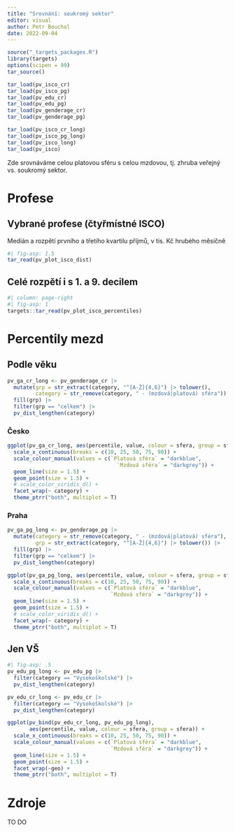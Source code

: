 ```yaml
---
title: "Srovnání: soukromý sektor"
editor: visual
author: Petr Bouchal
date: 2022-09-04
---
```


```r
source("_targets_packages.R")
library(targets)
options(scipen = 99)
tar_source()

tar_load(pv_isco_cr)
tar_load(pv_isco_pg)
tar_load(pv_edu_cr)
tar_load(pv_edu_pg)
tar_load(pv_genderage_cr)
tar_load(pv_genderage_pg)

tar_load(pv_isco_cr_long)
tar_load(pv_isco_pg_long)
tar_load(pv_isco_long)
tar_load(pv_isco)
```

Zde srovnáváme celou platovou sféru s celou mzdovou, tj.
zhruba veřejný vs. soukromý sektor.

# Profese

## Vybrané profese (čtyřmístné ISCO)

Medián a rozpětí prvního a třetího kvartilu příjmů, v tis.
Kč hrubého měsíčně

```r
#| fig-asp: 1.5
tar_read(pv_plot_isco_dist)
```

## Celé rozpětí i s 1. a 9. decilem

```r
#| column: page-right
#| fig-asp: 1
targets::tar_read(pv_plot_isco_percentiles)
```

# Percentily mezd

## Podle věku

```r
pv_ga_cr_long <- pv_genderage_cr |>
  mutate(grp = str_extract(category, "^[A-Ž]{4,6}") |> tolower(),
         category = str_remove(category, " - (mzdová|platová) sféra")) |>
  fill(grp) |>
  filter(grp == "celkem") |>
  pv_dist_lengthen(category)
```

### Česko

```r
ggplot(pv_ga_cr_long, aes(percentile, value, colour = sfera, group = sfera)) +
  scale_x_continuous(breaks = c(10, 25, 50, 75, 90)) +
  scale_colour_manual(values = c(`Platová sféra` = "darkblue",
                                   `Mzdová sféra` = "darkgrey")) +
  geom_line(size = 1.5) +
  geom_point(size = 1.5) +
  # scale_color_viridis_d() +
  facet_wrap(~ category) +
  theme_ptrr("both", multiplot = T)
```

### Praha

```r
pv_ga_pg_long <- pv_genderage_pg |>
  mutate(category = str_remove(category, " - (mzdová|platová) sféra"),
         grp = str_extract(category, "^[A-Ž]{4,6}") |> tolower()) |>
  fill(grp) |>
  filter(grp == "celkem") |>
  pv_dist_lengthen(category)

ggplot(pv_ga_pg_long, aes(percentile, value, colour = sfera, group = sfera)) +
  scale_x_continuous(breaks = c(10, 25, 50, 75, 90)) +
  scale_colour_manual(values = c(`Platová sféra` = "darkblue",
                                 `Mzdová sféra` = "darkgrey")) +
  geom_line(size = 1.5) +
  geom_point(size = 1.5) +
  # scale_color_viridis_d() +
  facet_wrap(~ category) +
  theme_ptrr("both", multiplot = T)
```

## Jen VŠ

```r
#| fig-asp: .5
pv_edu_pg_long <- pv_edu_pg |>
  filter(category == "Vysokoškolské") |>
  pv_dist_lengthen(category)

pv_edu_cr_long <- pv_edu_cr |>
  filter(category == "Vysokoškolské") |>
  pv_dist_lengthen(category)

ggplot(pv_bind(pv_edu_cr_long, pv_edu_pg_long),
       aes(percentile, value, colour = sfera, group = sfera)) +
  scale_x_continuous(breaks = c(10, 25, 50, 75, 90)) +
  scale_colour_manual(values = c(`Platová sféra` = "darkblue",
                                 `Mzdová sféra` = "darkgrey")) +
  geom_line(size = 1.5) +
  geom_point(size = 1.5) +
  facet_wrap(~geo) +
  theme_ptrr("both", multiplot = T)
```

# Zdroje

TO DO
